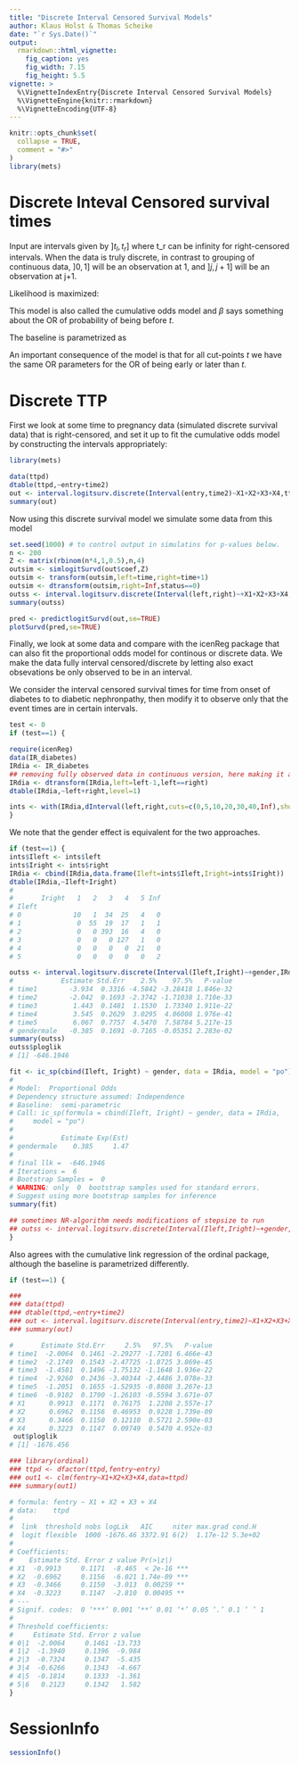 ```yaml
---
title: "Discrete Interval Censored Survival Models"
author: Klaus Holst & Thomas Scheike
date: "`r Sys.Date()`"
output:
  rmarkdown::html_vignette:
    fig_caption: yes
    fig_width: 7.15
    fig_height: 5.5    
vignette: >
  %\VignetteIndexEntry{Discrete Interval Censored Survival Models}
  %\VignetteEngine{knitr::rmarkdown}
  %\VignetteEncoding{UTF-8}
---
```


```r
knitr::opts_chunk$set(
  collapse = TRUE,
  comment = "#>"
)
library(mets)
```

Discrete Inteval Censored survival times 
========================================

\begin{align*}
   \mbox{logit}(P(T >t | x)) & = \log(G(t)) + x^T \beta              \\
                P(T >t | x)  & =  \frac{1}{1 + G(t) exp( x^T \beta) }         
\end{align*}
 

Input are intervals given by $]t_l,t_r]$ where t_r can be infinity
for right-censored intervals. When the data is truly discrete,
in contrast to grouping of continuous data, $]0,1]$ will be an
observation at 1, and $]j,j+1]$ will be an observation at j+1.

Likelihood is maximized:
\begin{align*}
    \prod_i  P(T_i >t_{il} | x) - P(T_i> t_{ir}| x).            
\end{align*}

This model is also called the cumulative odds model 
\begin{align*}
     P(T \leq t | x)  & =  \frac{ G(t) exp( x^T \beta) }{1 + G(t) exp( x^T \beta) }.
\end{align*}
and $\beta$ says something about the OR of probability of being before $t$. 

The baseline is parametrized as 
\begin{align*}
       G(t)  & =  \sum_{j \leq t} \exp( \alpha_j ) 
\end{align*}

An important consequence of the model is that for all cut-points $t$ we have the same OR parameters for the 
OR of being early or later than $t$. 

Discrete TTP 
=============

First we look at some time to pregnancy data (simulated discrete survival data) that is
right-censored, and set it up to fit the cumulative odds model by 
constructing the intervals appropriately: 

```r
library(mets)

data(ttpd) 
dtable(ttpd,~entry+time2)
out <- interval.logitsurv.discrete(Interval(entry,time2)~X1+X2+X3+X4,ttpd)
summary(out)
```

Now using this discrete survival model we simulate some data from this model 

```r
set.seed(1000) # to control output in simulatins for p-values below.
n <- 200
Z <- matrix(rbinom(n*4,1,0.5),n,4)
outsim <- simlogitSurvd(out$coef,Z)
outsim <- transform(outsim,left=time,right=time+1)
outsim <- dtransform(outsim,right=Inf,status==0)
outss <- interval.logitsurv.discrete(Interval(left,right)~+X1+X2+X3+X4,outsim)
summary(outss)

pred <- predictlogitSurvd(out,se=TRUE)
plotSurvd(pred,se=TRUE)
```

Finally, we look at some data and compare with the icenReg package that can also fit 
the proportional odds model for continous or discrete data. 
We make the data fully interval censored/discrete by
letting also exact obsevations be only observed to be in an interval.

We consider the interval censored survival times for time from onset 
of diabetes to to diabetic nephronpathy, then modify it to 
observe only that the event times are in certain intervals. 


```r
test <- 0 
if (test==1) {

require(icenReg)
data(IR_diabetes)
IRdia <- IR_diabetes
## removing fully observed data in continuous version, here making it a discrete observation 
IRdia <- dtransform(IRdia,left=left-1,left==right)
dtable(IRdia,~left+right,level=1)

ints <- with(IRdia,dInterval(left,right,cuts=c(0,5,10,20,30,40,Inf),show=TRUE) )
}
```

We note that the gender effect is equivalent for the two approaches. 


```r
if (test==1) {
ints$Ileft <- ints$left
ints$Iright <- ints$right
IRdia <- cbind(IRdia,data.frame(Ileft=ints$Ileft,Iright=ints$Iright))
dtable(IRdia,~Ileft+Iright)
# 
#       Iright   1   2   3   4   5 Inf
# Ileft                               
# 0             10   1  34  25   4   0
# 1              0  55  19  17   1   1
# 2              0   0 393  16   4   0
# 3              0   0   0 127   1   0
# 4              0   0   0   0  21   0
# 5              0   0   0   0   0   2

outss <- interval.logitsurv.discrete(Interval(Ileft,Iright)~+gender,IRdia)
#            Estimate Std.Err    2.5%    97.5%   P-value
# time1        -3.934  0.3316 -4.5842 -3.28418 1.846e-32
# time2        -2.042  0.1693 -2.3742 -1.71038 1.710e-33
# time3         1.443  0.1481  1.1530  1.73340 1.911e-22
# time4         3.545  0.2629  3.0295  4.06008 1.976e-41
# time5         6.067  0.7757  4.5470  7.58784 5.217e-15
# gendermale   -0.385  0.1691 -0.7165 -0.05351 2.283e-02
summary(outss)
outss$ploglik
# [1] -646.1946

fit <- ic_sp(cbind(Ileft, Iright) ~ gender, data = IRdia, model = "po")
# 
# Model:  Proportional Odds
# Dependency structure assumed: Independence
# Baseline:  semi-parametric 
# Call: ic_sp(formula = cbind(Ileft, Iright) ~ gender, data = IRdia, 
#     model = "po")
# 
#            Estimate Exp(Est)
# gendermale    0.385     1.47
# 
# final llk =  -646.1946 
# Iterations =  6 
# Bootstrap Samples =  0 
# WARNING: only  0  bootstrap samples used for standard errors. 
# Suggest using more bootstrap samples for inference
summary(fit)

## sometimes NR-algorithm needs modifications of stepsize to run 
## outss <- interval.logitsurv.discrete(Interval(Ileft,Iright)~+gender,IRdia,control=list(trace=TRUE,stepsize=1.0))
}

```

Also agrees with the cumulative link regression of the ordinal package,
although the baseline is parametrized differently.

```r
if (test==1) {

###
### data(ttpd) 
### dtable(ttpd,~entry+time2)
### out <- interval.logitsurv.discrete(Interval(entry,time2)~X1+X2+X3+X4,ttpd)
### summary(out)

#       Estimate Std.Err     2.5%   97.5%   P-value
# time1  -2.0064  0.1461 -2.29277 -1.7201 6.466e-43
# time2  -2.1749  0.1543 -2.47725 -1.8725 3.869e-45
# time3  -1.4581  0.1496 -1.75132 -1.1648 1.936e-22
# time4  -2.9260  0.2436 -3.40344 -2.4486 3.078e-33
# time5  -1.2051  0.1655 -1.52935 -0.8808 3.267e-13
# time6  -0.9102  0.1790 -1.26103 -0.5594 3.671e-07
# X1      0.9913  0.1171  0.76175  1.2208 2.557e-17
# X2      0.6962  0.1156  0.46953  0.9228 1.739e-09
# X3      0.3466  0.1150  0.12110  0.5721 2.590e-03
# X4      0.3223  0.1147  0.09749  0.5470 4.952e-03
 out$ploglik
# [1] -1676.456

### library(ordinal)
### ttpd <- dfactor(ttpd,fentry~entry)
### out1 <- clm(fentry~X1+X2+X3+X4,data=ttpd)
### summary(out1)

# formula: fentry ~ X1 + X2 + X3 + X4
# data:    ttpd
# 
#  link  threshold nobs logLik   AIC     niter max.grad cond.H 
#  logit flexible  1000 -1676.46 3372.91 6(2)  1.17e-12 5.3e+02
# 
# Coefficients:
#    Estimate Std. Error z value Pr(>|z|)    
# X1  -0.9913     0.1171  -8.465  < 2e-16 ***
# X2  -0.6962     0.1156  -6.021 1.74e-09 ***
# X3  -0.3466     0.1150  -3.013  0.00259 ** 
# X4  -0.3223     0.1147  -2.810  0.00495 ** 
# ---
# Signif. codes:  0 ‘***’ 0.001 ‘**’ 0.01 ‘*’ 0.05 ‘.’ 0.1 ‘ ’ 1
# 
# Threshold coefficients:
#     Estimate Std. Error z value
# 0|1  -2.0064     0.1461 -13.733
# 1|2  -1.3940     0.1396  -9.984
# 2|3  -0.7324     0.1347  -5.435
# 3|4  -0.6266     0.1343  -4.667
# 4|5  -0.1814     0.1333  -1.361
# 5|6   0.2123     0.1342   1.582
}

```


SessionInfo
============


```r
sessionInfo()
```



